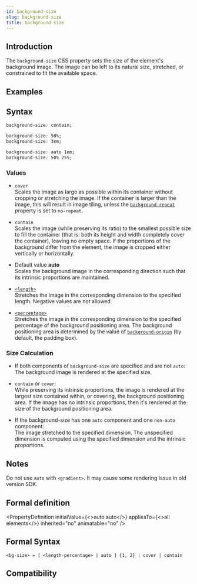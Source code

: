 ```yaml
---
id: background-size
slug: background-size
title: background-size
---
```


## Introduction

The `background-size` CSS property sets the size of the element's background image. The image can be left to its natural size, stretched, or constrained to fit the available space.

## Examples


<Go
  example="css-api"
  defaultFile="src/background-size/App.tsx"
  img="/assets/doc/css/background-size.jpg"
  defaultEntryFile="dist/background-size.lynx.bundle"
  entry="src/background-size"
/>

## Syntax

```css
background-size: contain;

background-size: 50%;
background-size: 3em;

background-size: auto 1em;
background-size: 50% 25%;
```

### Values

- `cover` <br/>
  Scales the image as large as possible within its container without cropping or stretching the image. If the container is larger than the image, this will result in image tiling, unless the [`background-repeat`](./background-repeat.mdx) property is set to `no-repeat`.

- `contain` <br/>
  Scales the image (while preserving its ratio) to the smallest possible size to fill the container (that is: both its height and width completely cover the container), leaving no empty space. If the proportions of the background differ from the element, the image is cropped either vertically or horizontally.

- Default value **auto** <br />
  Scales the background image in the corresponding direction such that its intrinsic proportions are maintained.

- [`<length>`](api/css/data-type/length.mdx) <br/>
  Stretches the image in the corresponding dimension to the specified length. Negative values are not allowed.

- [`<percentage>`](api/css/data-type/percentage.mdx) <br/>
  Stretches the image in the corresponding dimension to the specified percentage of the background positioning area. The background positioning area is determined by the value of [`background-origin`](./background-origin.mdx) (by default, the padding box).

### Size Calculation

- If both components of `background-size` are specified and are not `auto`: <br/>
  The background image is rendered at the specified size.

- `contain` or `cover`: <br/>
  While preserving its intrinsic proportions, the image is rendered at the largest size contained within, or covering, the background positioning area. If the image has no intrinsic proportions, then it's rendered at the size of the background positioning area.

- If the background-size has one `auto` component and one `non-auto` component: <br/>
  The image stretched to the specified dimension. The unspecified dimension is computed using the specified dimension and the intrinsic proportions.

## Notes

Do not use `auto` with `<gradient>`. It may cause some rendering issue in old version SDK.

## Formal definition


<PropertyDefinition
  initialValue={<>auto auto</>}
  appliesTo={<>all elements</>}
  inherited="no"
  animatable="no"
/>

## Formal Syntax

```
<bg-size> = [ <length-percentage> | auto ] {1, 2} | cover | contain
```

## Compatibility


<LegacyCompatTable metadata="css/properties/background-size" />
